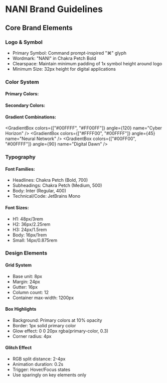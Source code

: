 
# NANI Brand Guidelines

## Core Brand Elements

### Logo & Symbol

- Primary Symbol: Command prompt-inspired "⌘" glyph
- Wordmark: "NANI" in Chakra Petch Bold
- Clearspace: Maintain minimum padding of 1x symbol height around logo
- Minimum Size: 32px height for digital applications

### Color System

#### Primary Colors:

<ColorBox color="#00FFFF" name="CopyCyber Blue" />
<ColorBox color="#FFFF00" name="Neon Yellow" />
<ColorBox color="#FF00FF" name="Digital Magenta" />

#### Secondary Colors:
<ColorBox color="#000000" name="CopyDeep Space" />
<ColorBox color="#FFFFFF" name="Neural White" />
<ColorBox color="#00FF00" name="Terminal Green" />

#### Gradient Combinations:

<GradientBox colors={["#00FFFF", "#FF00FF"]} angle={120} name="Cyber Horizon" />
<GradientBox colors={["#FFFF00", "#00FFFF"]} angle={45} name="Neural Network" />
<GradientBox colors={["#00FF00", "#00FFFF"]} angle={90} name="Digital Dawn" />

### Typography

#### Font Families:
- Headlines: Chakra Petch (Bold, 700)
- Subheadings: Chakra Petch (Medium, 500)
- Body: Inter (Regular, 400)
- Technical/Code: JetBrains Mono

#### Font Sizes:
- H1: 48px/3rem
- H2: 36px/2.25rem
- H3: 24px/1.5rem
- Body: 16px/1rem
- Small: 14px/0.875rem

### Design Elements

#### Grid System
- Base unit: 8px
- Margin: 24px
- Gutter: 16px
- Column count: 12
- Container max-width: 1200px

#### Box Highlights
- Background: Primary colors at 10% opacity
- Border: 1px solid primary color
- Glow effect: 0 0 20px rgba(primary-color, 0.3)
- Corner radius: 4px

#### Glitch Effect
- RGB split distance: 2-4px
- Animation duration: 0.2s
- Trigger: Hover/Focus states
- Use sparingly on key elements only
